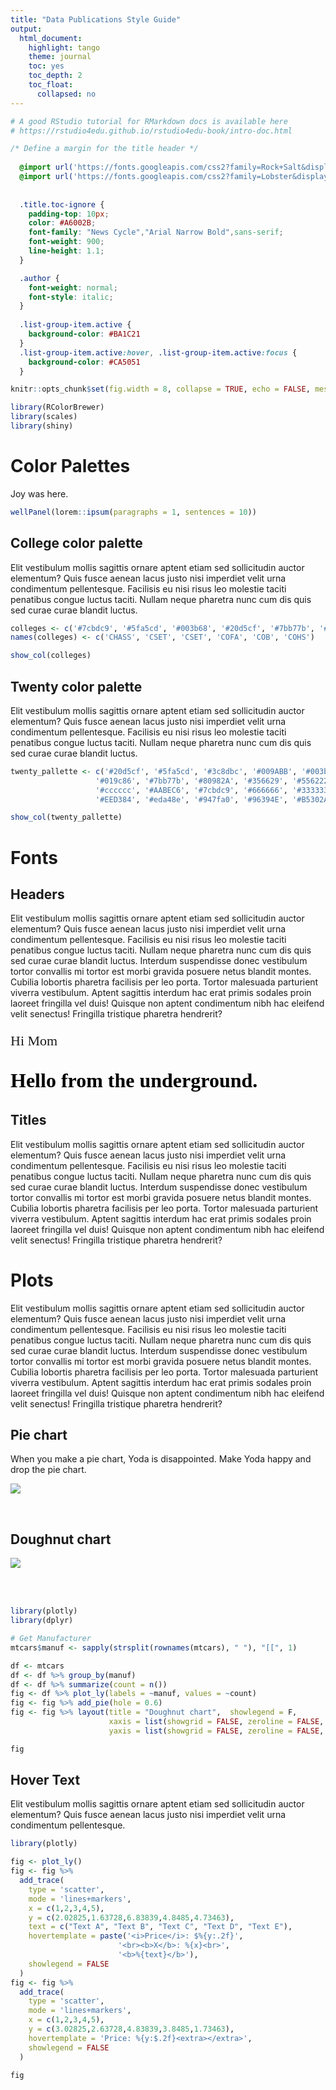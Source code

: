 ```yaml
---
title: "Data Publications Style Guide"
output:
  html_document:
    highlight: tango
    theme: journal
    toc: yes
    toc_depth: 2
    toc_float:
      collapsed: no
---
```


```r
# A good RStudio tutorial for RMarkdown docs is available here
# https://rstudio4edu.github.io/rstudio4edu-book/intro-doc.html
```


```css
/* Define a margin for the title header */
  
  @import url('https://fonts.googleapis.com/css2?family=Rock+Salt&display=swap');
  @import url('https://fonts.googleapis.com/css2?family=Lobster&display=swap');
  
  
  .title.toc-ignore {
    padding-top: 10px;
    color: #A6002B;
    font-family: "News Cycle","Arial Narrow Bold",sans-serif;
    font-weight: 900;
    line-height: 1.1;
  }

  .author {
    font-weight: normal;
    font-style: italic;
  }
  
  .list-group-item.active {
    background-color: #BA1C21
  }
  .list-group-item.active:hover, .list-group-item.active:focus {
    background-color: #CA5051
  }

``` 

```r
knitr::opts_chunk$set(fig.width = 8, collapse = TRUE, echo = FALSE, message = FALSE, warning = FALSE)
```

```r
library(RColorBrewer)
library(scales)
library(shiny)
```


# Color Palettes

Joy was here.
```r
wellPanel(lorem::ipsum(paragraphs = 1, sentences = 10))
```


## College color palette

Elit vestibulum mollis sagittis ornare aptent etiam sed sollicitudin auctor elementum? Quis fusce aenean lacus justo nisi imperdiet velit urna condimentum pellentesque. Facilisis eu nisi risus leo molestie taciti penatibus congue luctus taciti. Nullam neque pharetra nunc cum dis quis sed curae curae blandit luctus.

```r
colleges <- c('#7cbdc9', '#5fa5cd', '#003b68', '#20d5cf', '#7bb77b', '#356629')
names(colleges) <- c('CHASS', 'CSET', 'CSET', 'COFA', 'COB', 'COHS')

show_col(colleges)
```


## Twenty color palette

Elit vestibulum mollis sagittis ornare aptent etiam sed sollicitudin auctor elementum? Quis fusce aenean lacus justo nisi imperdiet velit urna condimentum pellentesque. Facilisis eu nisi risus leo molestie taciti penatibus congue luctus taciti. Nullam neque pharetra nunc cum dis quis sed curae curae blandit luctus.

```r
twenty_pallette <- c('#20d5cf', '#5fa5cd', '#3c8dbc', '#009ABB', '#003b68',
                   '#019c86', '#7bb77b', '#80982A', '#356629', '#556222',
                   '#cccccc', '#AABEC6', '#7cbdc9', '#666666', '#333333',
                   '#EED384', '#eda48e', '#947fa0', '#96394E', '#B5302A')

show_col(twenty_pallette)
```


# Fonts

## Headers

Elit vestibulum mollis sagittis ornare aptent etiam sed sollicitudin auctor elementum? Quis fusce aenean lacus justo nisi imperdiet velit urna condimentum pellentesque. Facilisis eu nisi risus leo molestie taciti penatibus congue luctus taciti. Nullam neque pharetra nunc cum dis quis sed curae curae blandit luctus. Interdum suspendisse donec vestibulum tortor convallis mi tortor est morbi gravida posuere netus blandit montes. Cubilia lobortis pharetra facilisis per leo porta. Tortor malesuada parturient viverra vestibulum. Aptent sagittis interdum hac erat primis sodales proin laoreet fringilla vel duis! Quisque non aptent condimentum nibh hac eleifend velit senectus! Fringilla tristique pharetra hendrerit?

<p style = 'font-family: "Lobster"; font-size: 22px;'>Hi Mom</p>
<p style = 'font-family: "Rock Salt"; 
            font-size: 32px;
            font-weight:900;
            color: #000000;'>Hello from the underground.</p>


## Titles

Elit vestibulum mollis sagittis ornare aptent etiam sed sollicitudin auctor elementum? Quis fusce aenean lacus justo nisi imperdiet velit urna condimentum pellentesque. Facilisis eu nisi risus leo molestie taciti penatibus congue luctus taciti. Nullam neque pharetra nunc cum dis quis sed curae curae blandit luctus. Interdum suspendisse donec vestibulum tortor convallis mi tortor est morbi gravida posuere netus blandit montes. Cubilia lobortis pharetra facilisis per leo porta. Tortor malesuada parturient viverra vestibulum. Aptent sagittis interdum hac erat primis sodales proin laoreet fringilla vel duis! Quisque non aptent condimentum nibh hac eleifend velit senectus! Fringilla tristique pharetra hendrerit?

# Plots

Elit vestibulum mollis sagittis ornare aptent etiam sed sollicitudin auctor elementum? Quis fusce aenean lacus justo nisi imperdiet velit urna condimentum pellentesque. Facilisis eu nisi risus leo molestie taciti penatibus congue luctus taciti. Nullam neque pharetra nunc cum dis quis sed curae curae blandit luctus. Interdum suspendisse donec vestibulum tortor convallis mi tortor est morbi gravida posuere netus blandit montes. Cubilia lobortis pharetra facilisis per leo porta. Tortor malesuada parturient viverra vestibulum. Aptent sagittis interdum hac erat primis sodales proin laoreet fringilla vel duis! Quisque non aptent condimentum nibh hac eleifend velit senectus! Fringilla tristique pharetra hendrerit?

## Pie chart

When you make a pie chart, Yoda is disappointed. Make Yoda happy and drop the pie chart.

![](https://media.giphy.com/media/33iqmp5ATXT5m/giphy.gif)

<br>

## Doughnut chart


![](https://media.giphy.com/media/l2YWxte7sJB2XuE8M/giphy.gif)

<br>
<br>

```r
library(plotly)
library(dplyr)

# Get Manufacturer
mtcars$manuf <- sapply(strsplit(rownames(mtcars), " "), "[[", 1)

df <- mtcars
df <- df %>% group_by(manuf)
df <- df %>% summarize(count = n())
fig <- df %>% plot_ly(labels = ~manuf, values = ~count)
fig <- fig %>% add_pie(hole = 0.6)
fig <- fig %>% layout(title = "Doughnut chart",  showlegend = F,
                      xaxis = list(showgrid = FALSE, zeroline = FALSE, showticklabels = FALSE),
                      yaxis = list(showgrid = FALSE, zeroline = FALSE, showticklabels = FALSE))

fig
```


## Hover Text

Elit vestibulum mollis sagittis ornare aptent etiam sed sollicitudin auctor elementum? Quis fusce aenean lacus justo nisi imperdiet velit urna condimentum pellentesque.

```r
library(plotly)

fig <- plot_ly() 
fig <- fig %>%
  add_trace(
    type = 'scatter',
    mode = 'lines+markers',
    x = c(1,2,3,4,5),
    y = c(2.02825,1.63728,6.83839,4.8485,4.73463),
    text = c("Text A", "Text B", "Text C", "Text D", "Text E"),
    hovertemplate = paste('<i>Price</i>: $%{y:.2f}',
                        '<br><b>X</b>: %{x}<br>',
                        '<b>%{text}</b>'),
    showlegend = FALSE
  ) 
fig <- fig %>%
  add_trace(
    type = 'scatter',
    mode = 'lines+markers',
    x = c(1,2,3,4,5),
    y = c(3.02825,2.63728,4.83839,3.8485,1.73463),
    hovertemplate = 'Price: %{y:$.2f}<extra></extra>',
    showlegend = FALSE
  )

fig
```

